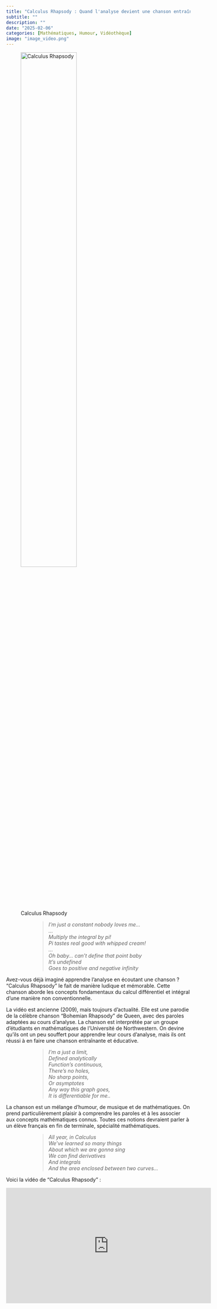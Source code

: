 ```yaml
---
title: "Calculus Rhapsody : Quand l'analyse devient une chanson entraînante !"
subtitle: ""
description: ""
date: "2025-02-06"
categories: [Mathématiques, Humour, Vidéothèque]
image: "image_video.png"
---
```


![Calculus Rhapsody](image_video.png){width="60%"}

<blockquote style="margin-left: 100px; font-style: italic;">
I'm just a constant nobody loves me...<br>
...<br>
Multiply the integral by pi!<br>
Pi tastes real good with whipped cream!<br>
...<br>
Oh baby... can't define that point baby<br>
It's undefined<br>
Goes to positive and negative infinity<br>
</blockquote>

Avez-vous déjà imaginé apprendre l'analyse en écoutant une chanson ? "Calculus Rhapsody" le fait de manière ludique et mémorable. Cette chanson aborde les concepts fondamentaux du calcul différentiel et intégral d'une manière non conventionnelle.

La vidéo est ancienne (2009), mais toujours d'actualité. Elle est une parodie de la célèbre chanson "Bohemian Rhapsody" de Queen, avec des paroles adaptées au cours d'analyse. La chanson est interprétée par un groupe d'étudiants en mathématiques de l'Université de Northwestern. On devine qu'ils ont un peu souffert pour apprendre leur cours d'analyse, mais ils ont réussi à en faire une chanson entraînante et éducative.

<blockquote style="margin-left: 100px; font-style: italic;">
I'm a just a limit,<br>
Defined analytically<br>
Function's continuous,<br>
There's no holes,<br>
No sharp points,<br>
Or asymptotes<br>
Any way this graph goes,<br>
It is differentiable for me..<br>
</blockquote>

La chanson est un mélange d'humour, de musique et de mathématiques. On prend particulièrement plaisir à comprendre les paroles et à les associer aux concepts mathématiques connus. Toutes ces notions devraient parler à un élève français en fin de terminale, spécialité mathématiques.

<blockquote style="margin-left: 100px; font-style: italic;">
All year, in Calculus<br>
We've learned so many things<br>
About which we are gonna sing<br>
We can find derivatives<br>
And integrals<br>
And the area enclosed between two curves...<br>
</blockquote>

Voici la vidéo de "Calculus Rhapsody" :

<iframe width="560" height="315" src="https://www.youtube.com/embed/uqwC41RDPyg?si=cxEiDTsfgaaoJBuA" title="YouTube video player" frameborder="0" allow="accelerometer; autoplay; clipboard-write; encrypted-media; gyroscope; picture-in-picture; web-share" referrerpolicy="strict-origin-when-cross-origin" allowfullscreen></iframe>
